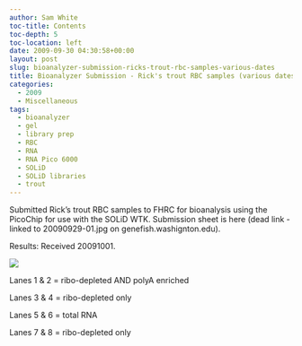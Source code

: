 ```yaml
---
author: Sam White
toc-title: Contents
toc-depth: 5
toc-location: left
date: 2009-09-30 04:30:58+00:00
layout: post
slug: bioanalyzer-submission-ricks-trout-rbc-samples-various-dates
title: Bioanalyzer Submission - Rick's trout RBC samples (various dates)
categories:
  - 2009
  - Miscellaneous
tags:
  - bioanalyzer
  - gel
  - library prep
  - RBC
  - RNA
  - RNA Pico 6000
  - SOLiD
  - SOLiD libraries
  - trout
---
```


Submitted Rick's trout RBC samples to FHRC for bioanalysis using the PicoChip for use with the SOLiD WTK. Submission sheet is here (dead link - linked to 20090929-01.jpg on genefish.washignton.edu).

Results: Received 20091001.

![](https://eagle.fish.washington.edu/Arabidopsis/Bioanalyzer%20Data/20091001%20pico%20bioanalzyer%20gel.jpg)

Lanes 1 & 2 = ribo-depleted AND polyA enriched

Lanes 3 & 4 = ribo-depleted only

Lanes 5 & 6 = total RNA

Lanes 7 & 8 = ribo-depleted only
